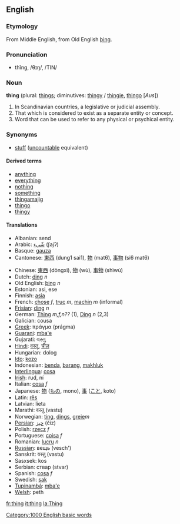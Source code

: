==English==
===Etymology===
From Middle English, from Old English [[þing]].

===Pronunciation===
*thĭng, /θɪŋ/, /TIN/

===Noun===
'''thing''' (plural: [[things]]; diminutives: [[thingy]] / [[thingie]], [[thingo]] [''Aus''])

<!-- Definition from Websters 1913 -->
# In Scandinavian countries, a legislative or judicial assembly.
# That which is considered to exist as a separate entity or concept.
# Word that can be used to refer to any physical or psychical entity.

===Synonyms===
*[[stuff]] ([[uncountable]] equivalent)

====Derived terms====
*[[anything]]
*[[everything]]
*[[nothing]]
*[[something]]
*[[thingamajig]]<!-- various spellings -->
*[[thingo]]
*[[thingy]]

====Translations====
*Albanian: send
*Arabic: [[شّيء]] (ʃajʔ)
*Basque: [[gauza]]
*Cantonese: [[東西]] (dung1 sai1), [[物]] (mat6), [[事物]] (si6 mat6)

*Chinese: [[東西]] (dōngxī), [[物]] (wù), [[事物]] (shìwù)
*Dutch: [[ding]] ''n''
*Old English: [[þing]] ''n''
*Estonian: asi, ese
*Finnish: [[asia]]
*French:  [[chose]] ''f'', [[truc]] ''m'', [[machin]] ''m'' (informal)
*[[Frisian]]: [[ding]] ''n''
*German: [[Thing]] ''m,f,n??'' (1), [[Ding]] ''n'' (2,3)
*Galician: cousa
*[[Greek]]: πράγμα (prágma)
*[[Guarani]]: [[mba'e]]
*Gujarati: વસ્તુ
*[[Hindi]]: [[वस्तू]], [[चीज़]]
*Hungarian: dolog
*[[Ido]]: [[kozo]]
*Indonesian: [[benda]], [[barang]], [[makhluk]]
*[[Interlingua]]: [[cosa]]
*[[Irish]]: rud, ní
*Italian: [[cosa]] ''f''
*Japanese: [[物]] ([[もの]], mono), [[事]] ([[こと]], koto)
*Latin: [[rēs]]
*Latvian: lieta
*Marathi: वस्तु (vastu)
*Norwegian: [[ting]], [[dings]], [[greie]]''m''
*[[Persian]]: [[چيز]] (čiz)
*Polish: [[rzecz]] ''f''
*Portuguese: [[coisa]] ''f''
*Romanian: [[lucru]] ''n''
*[[Russian]]: вещь (vesch')
*Sanskrit: वस्तु (vastu)
*Sasxsek: kos
*Serbian: ствар (stvar)
*Spanish: [[cosa]] ''f''
*Swedish: [[sak]]
*[[Tupinambá]]: [[mba'e]]
*[[Welsh]]: peth

[[fr:thing]]
[[it:thing]]
[[la:Thing]]
[[Category:1000 English basic words]]